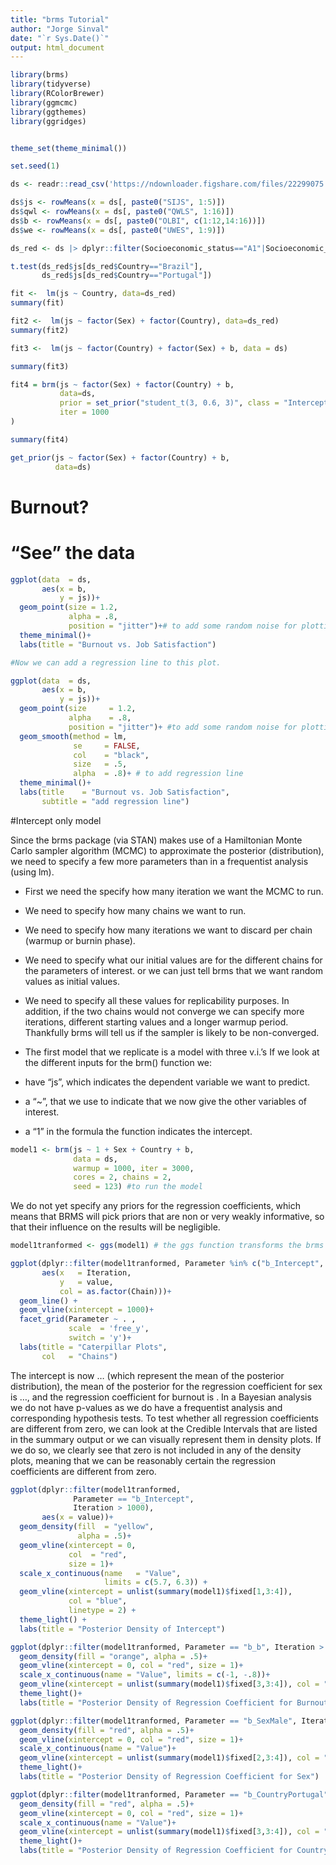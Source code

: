 ```yaml
---
title: "brms Tutorial"
author: "Jorge Sinval"
date: "`r Sys.Date()`"
output: html_document
---
```

    
```r
library(brms)
library(tidyverse)
library(RColorBrewer)
library(ggmcmc)
library(ggthemes)
library(ggridges)


theme_set(theme_minimal())

set.seed(1)
```

```r
ds <- readr::read_csv('https://ndownloader.figshare.com/files/22299075') #load the dataset
```

```r
ds$js <- rowMeans(x = ds[, paste0("SIJS", 1:5)]) 
ds$qwl <- rowMeans(x = ds[, paste0("QWLS", 1:16)])
ds$b <- rowMeans(x = ds[, paste0("OLBI", c(1:12,14:16))])
ds$we <- rowMeans(x = ds[, paste0("UWES", 1:9)])

ds_red <- ds |> dplyr::filter(Socioeconomic_status=="A1"|Socioeconomic_status=="A2"|Socioeconomic_status=="B1")
```


```r
t.test(ds_red$js[ds_red$Country=="Brazil"],
       ds_red$js[ds_red$Country=="Portugal"])
```

```r
fit <-  lm(js ~ Country, data=ds_red)
summary(fit)
```

```r
fit2 <-  lm(js ~ factor(Sex) + factor(Country), data=ds_red)
summary(fit2)
```

```r
fit3 <-  lm(js ~ factor(Country) + factor(Sex) + b, data = ds)

summary(fit3)
```

```r
fit4 = brm(js ~ factor(Sex) + factor(Country) + b,
           data=ds,
           prior = set_prior("student_t(3, 0.6, 3)", class = "Intercept"),
           iter = 1000
)
```

```r
summary(fit4)
```

```r
get_prior(js ~ factor(Sex) + factor(Country) + b,
          data=ds)
```


# Burnout?

# "See" the data

```r
ggplot(data  = ds,
       aes(x = b,
           y = js))+
  geom_point(size = 1.2,
             alpha = .8,
             position = "jitter")+# to add some random noise for plotting purposes
  theme_minimal()+
  labs(title = "Burnout vs. Job Satisfaction")
```

```r
#Now we can add a regression line to this plot.

ggplot(data  = ds,
       aes(x = b,
           y = js))+
  geom_point(size     = 1.2,
             alpha    = .8,
             position = "jitter")+ #to add some random noise for plotting purposes
  geom_smooth(method = lm,
              se     = FALSE, 
              col    = "black",
              size   = .5, 
              alpha  = .8)+ # to add regression line
  theme_minimal()+
  labs(title    = "Burnout vs. Job Satisfaction",
       subtitle = "add regression line")
```


#Intercept only model

Since the brms package (via STAN) makes use of a Hamiltonian Monte Carlo sampler algorithm (MCMC) to approximate the posterior (distribution), we need to specify a few more parameters than in a frequentist analysis (using lm).  

  + First we need the specify how many iteration we want the MCMC to run.  
  + We need to specify how many chains we want to run.  
  + We need to specify how many iterations we want to discard per chain (warmup or burnin phase).  
  + We need to specify what our initial values are for the different chains for the parameters of interest. or we can just tell brms that we want random values as initial values.  
  + We need to specify all these values for replicability purposes. In addition, if the two chains would not converge we can specify more iterations, different starting values and a longer warmup period. Thankfully brms will tell us if the sampler is likely to be non-converged.  
  + The first model that we replicate is a model with three v.i.'s If we look at the different inputs for the brm() function we:  

  - have “js”, which indicates the dependent variable we want to predict.  
  - a “~”, that we use to indicate that we now give the other variables of interest.  
  - a “1” in the formula the function indicates the intercept.  



```r
model1 <- brm(js ~ 1 + Sex + Country + b,  
              data = ds, 
              warmup = 1000, iter = 3000, 
              cores = 2, chains = 2, 
              seed = 123) #to run the model
```

We do not yet specify any priors for the regression coefficients, which means that BRMS will pick priors that are non or very weakly informative, so that their influence on the results will be negligible.


```r
model1tranformed <- ggs(model1) # the ggs function transforms the brms output into a longformat tibble, that we can use to make different types of plots.
```

```r
ggplot(dplyr::filter(model1tranformed, Parameter %in% c("b_Intercept", "b_SexMale", "b_CountryPortugal","b_b")),
       aes(x   = Iteration,
           y   = value, 
           col = as.factor(Chain)))+
  geom_line() +
  geom_vline(xintercept = 1000)+
  facet_grid(Parameter ~ . ,
             scale  = 'free_y',
             switch = 'y')+
  labs(title = "Caterpillar Plots", 
       col   = "Chains")
```

The intercept is now ... (which represent the mean of the posterior distribution), the mean of the posterior for the regression coefficient for sex is ..., and the regression coefficient for burnout is . In a Bayesian analysis we do not have p-values as we do have a frequentist analysis and corresponding hypothesis tests. To test whether all regression coefficients are different from zero, we can look at the Credible Intervals that are listed in the summary output or we can visually represent them in density plots. If we do so, we clearly see that zero is not included in any of the density plots, meaning that we can be reasonably certain the regression coefficients are different from zero.

```r
ggplot(dplyr::filter(model1tranformed,
              Parameter == "b_Intercept", 
              Iteration > 1000),
       aes(x = value))+
  geom_density(fill  = "yellow", 
               alpha = .5)+
  geom_vline(xintercept = 0, 
             col  = "red",
             size = 1)+
  scale_x_continuous(name   = "Value",
                     limits = c(5.7, 6.3)) + 
  geom_vline(xintercept = unlist(summary(model1)$fixed[1,3:4]),
             col = "blue",
             linetype = 2) +
  theme_light() +
  labs(title = "Posterior Density of Intercept")
```


```r
ggplot(dplyr::filter(model1tranformed, Parameter == "b_b", Iteration > 1000), aes(x = value))+
  geom_density(fill = "orange", alpha = .5)+
  geom_vline(xintercept = 0, col = "red", size = 1)+
  scale_x_continuous(name = "Value", limits = c(-1, -.8))+ 
  geom_vline(xintercept = unlist(summary(model1)$fixed[3,3:4]), col = "blue", linetype = 2)+
  theme_light()+
  labs(title = "Posterior Density of Regression Coefficient for Burnout")
```

```r
ggplot(dplyr::filter(model1tranformed, Parameter == "b_SexMale", Iteration > 1000), aes(x = value))+
  geom_density(fill = "red", alpha = .5)+
  geom_vline(xintercept = 0, col = "red", size = 1)+
  scale_x_continuous(name = "Value")+ 
  geom_vline(xintercept = unlist(summary(model1)$fixed[2,3:4]), col = "blue", linetype = 2)+
  theme_light()+
  labs(title = "Posterior Density of Regression Coefficient for Sex")
```

```r
ggplot(dplyr::filter(model1tranformed, Parameter == "b_CountryPortugal", Iteration > 1000), aes(x = value))+
  geom_density(fill = "red", alpha = .5)+
  geom_vline(xintercept = 0, col = "red", size = 1)+
  scale_x_continuous(name = "Value")+ 
  geom_vline(xintercept = unlist(summary(model1)$fixed[3,3:4]), col = "blue", linetype = 2)+
  theme_light()+
  labs(title = "Posterior Density of Regression Coefficient for Country")
```
